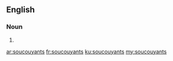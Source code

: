 ==English==

===Noun===
{{head|en|noun plural form}}

# {{plural of|soucouyant|lang=en}}

[[ar:soucouyants]]
[[fr:soucouyants]]
[[ku:soucouyants]]
[[my:soucouyants]]